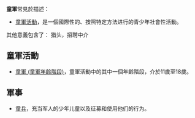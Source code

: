 '''童軍'''常見於描述：
* [[童軍活動|童軍活動]]，是一個國際性的、按照特定方法进行的青少年社會性活動。

其他意義包含了：
猎头，招聘中介

==童軍活動==
* [[童軍_(童軍年齡階段)|童軍 (童軍年齡階段)]]，童軍活動中的其中一個年齡階段，介於11歲至18歲。

==軍事==
* [[童兵|童兵]]，充当军人的少年儿童以及征募和使用他们的行为。

{{消歧义|CAT=二字消歧义}}